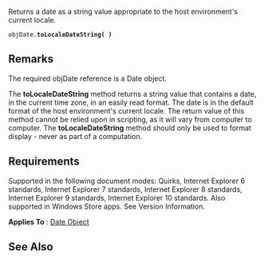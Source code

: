 Returns a date as a string value appropriate to the host environment's current locale.

 objDate.'''toLocaleDateString( )'''

==Remarks==
The required objDate reference is a Date object.

The '''toLocaleDateString''' method returns a string value that contains a date, in the current time zone, in an easily read format. The date is in the default format of the host environment's current locale. The return value of this method cannot be relied upon in scripting, as it will vary from computer to computer. The '''toLocaleDateString''' method should only be used to format display - never as part of a computation.


==Requirements==
Supported in the following document modes: Quirks, Internet Explorer 6 standards, Internet Explorer 7 standards, Internet Explorer 8 standards, Internet Explorer 9 standards, Internet Explorer 10 standards. Also supported in Windows Store apps. See Version Information.

'''Applies To''' : [[Date|Date Object]]


==See Also==

              

              
